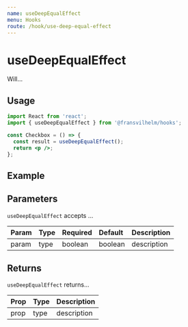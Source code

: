 ```yaml
---
name: useDeepEqualEffect
menu: Hooks
route: /hook/use-deep-equal-effect
---
```



# useDeepEqualEffect

Will...

## Usage

```jsx
import React from 'react';
import { useDeepEqualEffect } from '@fransvilhelm/hooks';

const Checkbox = () => {
  const result = useDeepEqualEffect();
  return <p />;
};
```

## Example

<Playground>
  <UseDeepEqualEffectExample />
</Playground>

## Parameters

`useDeepEqualEffect` accepts ...

| Param | Type | Required | Default | Description |
| :---- | :--- | :------- | :------ | :---------- |
| param | type | boolean  | boolean | description |

## Returns

`useDeepEqualEffect` returns...

| Prop | Type | Description |
| :--- | :--- | :---------- |
| prop | type | description |

